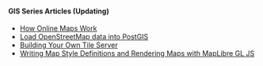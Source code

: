 <div style={{ backgroundColor: "#fff8f2", padding: "10px" }}>

#### GIS Series Articles (Updating)

- [How Online Maps Work](./how-web-maps-work/index.mdx)
- [Load OpenStreetMap data into PostGIS](./load-osm-data-into-postgis/index.mdx)
- [Building Your Own Tile Server](./make-your-own-tile-servers/index.mdx)
- [Writing Map Style Definitions and Rendering Maps with MapLibre GL JS](./render-mvt/index.mdx)

</div>
